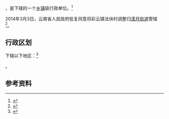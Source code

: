 {{中国乡级行政区|53/03/23/104/000}}

'''{{PAGENAMEBASE}}'''，是{{PRC admin/fullname|53/03/23/104/000|3}}下辖的一个[[乡镇|乡镇]]级行政单位。<ref>{{PRC admin/ref sgc|{{PRC admin/parent|53/03/23/104/000}}}}</ref>

2014年3月3日，云南省人民政府批复同意将彩云镇法块村调整归[[漾月街道|漾月街道]]管辖<ref>{{Cite web |url=http://xxgk.yn.gov.cn/uploadfile/document_20140902/20150831162107504.pdf |title=云南省人民政府关于同意曲靖市部分镇和街道调整行政区划的批复（云政复〔2014〕7号） |access-date=2017-09-07 |archive-url=https://web.archive.org/web/20170907213621/http://xxgk.yn.gov.cn/uploadfile/document_20140902/20150831162107504.pdf |archive-date=2017-09-07 |dead-url=yes }}</ref>。

== 行政区划 ==

{{PAGENAMEBASE}}下辖以下地区：<ref>{{PRC admin/ref sgc|53/03/23/104/000}}</ref>

{{PRC admin/children|53/03/23/104/000}}。

== 参考资料 ==

{{reflist}}

{{行政区划小作品}}
{{PRC admin/navcat|53/03/23/104/000}}
